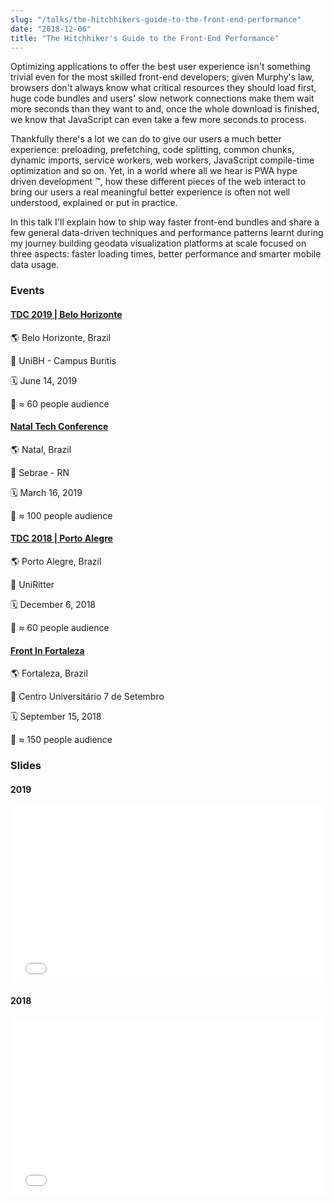 ```yaml
---
slug: "/talks/the-hitchhikers-guide-to-the-front-end-performance"
date: "2018-12-06"
title: "The Hitchhiker's Guide to the Front-End Performance"
---
```


Optimizing applications to offer the best user experience isn't something trivial even for the most skilled front-end developers; given Murphy's law, browsers don't always know what critical resources they should load first, huge code bundles and users' slow network connections make them wait more seconds than they want to and, once the whole download is finished, we know that JavaScript can even take a few more seconds to process.

Thankfully there's a lot we can do to give our users a much better experience: preloading, prefetching, code splitting, common chunks, dynamic imports, service workers, web workers, JavaScript compile-time optimization and so on. Yet, in a world where all we hear is PWA hype driven development ™, how these different pieces of the web interact to bring our users a real meaningful better experience is often not well understood, explained or put in practice.

In this talk I'll explain how to ship way faster front-end bundles and share a few general data-driven techniques and performance patterns learnt during my journey building geodata visualization platforms at scale focused on three aspects: faster loading times, better performance and smarter mobile data usage.

### Events

#### [TDC 2019 | Belo Horizonte](http://www.thedevelopersconference.com.br/tdc/2019/belohorizonte/trilha-javascript)

🌎 Belo Horizonte, Brazil

📍 UniBH - Campus Buritis

🗓️ June 14, 2019

👥 ≈ 60 people audience

#### [Natal Tech Conference](https://www.meetup.com/pt-BR/GDG-Natal/events/258558498/)

🌎 Natal, Brazil

📍 Sebrae - RN

🗓️ March 16, 2019

👥 ≈ 100 people audience

#### [TDC 2018 | Porto Alegre](http://www.thedevelopersconference.com.br/tdc/2018/portoalegre/trilha-web-frontend)

🌎 Porto Alegre, Brazil

📍 UniRitter

🗓️ December 6, 2018

👥 ≈ 60 people audience

#### [Front In Fortaleza](http://frontinfortaleza.com.br)

🌎 Fortaleza, Brazil

📍 Centro Universitário 7 de Setembro

🗓️ September 15, 2018

👥 ≈ 150 people audience

### Slides

#### 2019

<div style="left: 0; width: 100%; height: 0; position: relative; padding-bottom: 56.1987%;">
  <iframe
    src="//speakerdeck.com/player/9cae5387394947a2873b568583b6f3e7"
    style="border: 0; top: 0; left: 0; width: 100%; height: 100%; position: absolute;"
    allowfullscreen
    scrolling="no"
    allow="autoplay; encrypted-media"
  ></iframe>
</div>

#### 2018

<div style="left: 0; width: 100%; height: 0; position: relative; padding-bottom: 56.1987%;">
  <iframe
    src="//speakerdeck.com/player/6d3bd64849754dcc915b5af58edbcc11"
    style="border: 0; top: 0; left: 0; width: 100%; height: 100%; position: absolute;"
    allowfullscreen
    scrolling="no"
    allow="autoplay; encrypted-media"
  ></iframe>
</div>
